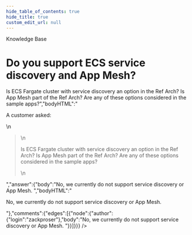 ```yaml
---
hide_table_of_contents: true
hide_title: true
custom_edit_url: null
---
```



<CenterLayout>
<span class="title">Knowledge Base</span>
<h1>Do you support ECS service discovery and App Mesh?</h1>
<GitHub json={{"id":"D_kwDOF8slf84AOB0T","number":53,"author":{"login":"zackproser"},"title":"Do you support ECS service discovery and App Mesh?","body":"A customer asked: \r\n> Is ECS Fargate cluster with service discovery an option in the Ref Arch? Is App Mesh part of the Ref Arch? Are any of these options considered in the sample apps?","bodyHTML":"<p dir=\"auto\">A customer asked:</p>\n<blockquote>\n<p dir=\"auto\">Is ECS Fargate cluster with service discovery an option in the Ref Arch? Is App Mesh part of the Ref Arch? Are any of these options considered in the sample apps?</p>\n</blockquote>","answer":{"body":"No, we currently do not support service discovery or App Mesh. ","bodyHTML":"<p dir=\"auto\">No, we currently do not support service discovery or App Mesh.</p>"},"comments":{"edges":[{"node":{"author":{"login":"zackproser"},"body":"No, we currently do not support service discovery or App Mesh. "}}]}}} />

</CenterLayout>
  

<!-- ##DOCS-SOURCER-START
{
  "sourcePlugin": "github-discussions",
  "hash": "e4d8a507c5ce0da6b4a4a6d2d18f74df"
}
##DOCS-SOURCER-END -->
